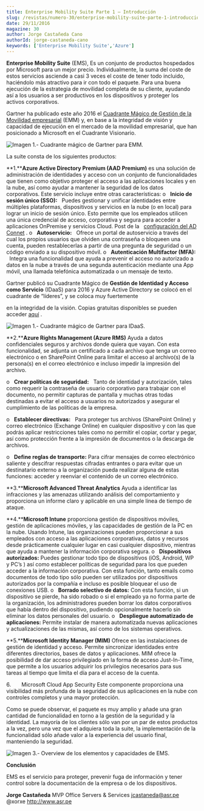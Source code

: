 ```yaml
---
title: Enterprise Mobility Suite Parte 1 – Introducción
slug: /revistas/numero-30/enterprise-mobility-suite-parte-1-introduccion
date: 29/11/2016
magazine: 30
author: Jorge Castañeda Cano
authorId: jorge-castaneda-cano
keywords: ['Enterprise Mobility Suite','Azure']
---
```






**Enterprise Mobility Suite** (EMS), Es un conjunto de productos hospedados por Microsoft para un mejor precio. Individualmente, la suma del coste de estos servicios asciende a casi 3 veces el coste de tener todo incluido, haciéndolo más atractivo para ir con todo el paquete. Para una buena ejecución de la estrategia de movilidad completa de su cliente, ayudando así a los usuarios a ser productivos en los dispositivos y proteger los activos corporativos.



Gartner ha publicado este año 2016 el [Cuadrante Mágico de Gestión de la Movilidad empresarial](https://info.microsoft.com/EMS-EMM-MQ-2016.html) (EMM) y, en base a la integridad de visión y capacidad de ejecución en el mercado de la movilidad empresarial, que han posicionado a Microsoft en el Cuadrante Visionario.

![Imagen 1.- Cuadrante mágico de Gartner para EMM.](../../../images/numero30/enterprise-mobility-suite-parte-1-introduccion/image1.png)

La suite consta de los siguientes productos:

**1.****Azure Active Directory Premium (AAD Premium)** es una solución de administración de identidades y acceso con un conjunto de funcionalidades que tienen como objetivo proteger el acceso a las aplicaciones locales y en la nube, así como ayudar a mantener la seguridad de los datos corporativos. Este servicio incluye entre otras características:
o   **Inicio de sesión único (SSO):**    Puedes gestionar y unificar identidades entre múltiples plataformas, dispositivos y servicios en la nube (o en local) para lograr un inicio de sesión único. Esto permite que los empleados utilicen una única credencial de acceso, corporativa y segura para acceder a aplicaciones OnPremise y servicios Cloud.
 Post de la    [configuración del AD Connet](http://jorgecastanedac.com/configuracin-express-de-active-directory-connect/) . 
o   **Autoservicio:**    Ofrece un portal de autoservicio a través del cual los propios usuarios que olviden una contraseña o bloqueen una cuenta, pueden restablecerlas a partir de una pregunta de seguridad o un código enviado a su dispositivo móvil. 
o   **Autenticación Multifactor (MFA):**    Integra una funcionalidad que ayuda a prevenir el acceso no autorizado a datos en la nube a través de una segunda autenticación mediante una App móvil, una llamada telefónica automatizada o un mensaje de texto.

Gartner publicó su Cuadrante Mágico de **Gestión de Identidad y Acceso como Servicio** (IDaaS) para 2016 y Azure Active Directory se colocó en el cuadrante de “líderes”, y se coloca muy fuertemente

en la integridad de la visión. Copias gratuitas disponibles se pueden acceder [aquí](https://info.microsoft.com/EMS-IDaaS-MQ-2016.html) .​

​​![Imagen 1.- Cuadrante mágico de Gartner para IDaaS.](../../../images/numero30/enterprise-mobility-suite-parte-1-introduccion/image2.png)

**2.****Azure Rights Management (Azure RMS)** Ayuda a datos confidenciales seguros y archivos donde quiera que vayan. Con esta funcionalidad, se adjunta un certificado a cada archivo que tenga un correo electrónico o en SharePoint Online para limitar el acceso al archivo(s) de la persona(s) en el correo electrónico e incluso impedir la impresión del archivo.

o   **Crear políticas de seguridad:**    Tanto de identidad y autorización, tales como requerir la contraseña de usuario corporativo para trabajar con el documento, no permitir capturas de pantalla y muchas otras todas destinadas a evitar el acceso a usuarios no autorizados y asegurar el cumplimiento de las políticas de la empresa. 

o   **Establecer directivas:**   Para proteger tus archivos (SharePoint Online) y correo electrónico (Exchange Online) en cualquier dispositivo y con las que podrás aplicar restricciones tales como no permitir el copiar, cortar y pegar, así como protección frente a la impresión de documentos o la descarga de archivos.

o   **Define reglas de transporte:** Para cifrar mensajes de correo electrónico saliente y descifrar respuestas cifradas entrantes o para evitar que un destinatario externo a la organización pueda realizar alguna de estas funciones: acceder y reenviar el contenido de un correo electrónico.

**3.****Microsoft Advanced Threat Analytics** Ayuda a identificar las infracciones y las amenazas utilizando análisis del comportamiento y proporciona un informe claro y aplicable en una simple línea de tiempo de ataque.

**4.****Microsoft Intune** proporciona gestión de dispositivos móviles, gestión de aplicaciones móviles, y las capacidades de gestión de la PC en la nube. Usando Intune, las organizaciones pueden proporcionar a sus empleados con acceso a las aplicaciones corporativas, datos y recursos desde prácticamente cualquier lugar en casi cualquier dispositivo, mientras que ayuda a mantener la información corporativa segura.
o   **Dispositivos autorizados:** Puedes gestionar todo tipo de dispositivos (iOS, Android, WP y PC’s ) así como establecer políticas de seguridad para los que pueden acceder a la información corporativa. Con esta función, tanto emails como documentos de todo tipo sólo pueden ser utilizados por dispositivos autorizados por la compañía e incluso es posible bloquear el uso de conexiones USB.
o   **Borrado selectivo de datos:** Con esta función, si un dispositivo se pierde, ha sido robado o si el empleado ya no forma parte de la organización, los administradores pueden borrar los datos corporativos que había dentro del dispositivo, pudiendo opcionalmente hacerlo sin eliminar los datos personales del usuario.
o   **Despliegue automatizado de aplicaciones:** Permite instalar de manera automatizada nuevas aplicaciones y actualizaciones de las mismas, así como de los sistemas operativos.

**5.****Microsoft Identity Manager (MIM)** Ofrece en las instalaciones de gestión de identidad y acceso. Permite sincronizar identidades entre diferentes directorios, bases de datos y aplicaciones. MIM ofrece la posibilidad de dar acceso privilegiado en la forma de acceso Just-In-Time, que permite a los usuarios adquirir los privilegios necesarios para sus tareas al tiempo que limita el día para el acceso de la cuenta.

6.       Microsoft Cloud App Security Este componente proporciona una visibilidad más profunda de la seguridad de sus aplicaciones en la nube con controles completos y una mayor protección.

Como se p​uede observar, el paquete es muy amplio y añade una gran cantidad de funcionalidad en torno a la gestión de la seguridad y la identidad. La mayoría de los clientes sólo van por un par de estos productos a la vez, pero una vez que el adquiera toda la suite, la implementación de la funcionalidad sólo añade valor a la experiencia del usuario final, manteniendo la seguridad.

![Imagen 3.- Overview de los elementos y capacidades de EMS.](../../../images/numero30/enterprise-mobility-suite-parte-1-introduccion/image3.png)

**Conclusión**

EMS es el servicio para proteger, prevenir fuga de información y tener control sobre la documentación de la empresa o de los dispositivos.



**Jorge Castañeda**
 MVP Office Servers & Services
 jcastaneda@asr.pe
 @xorxe
 http://www.asr.pe

 
 
